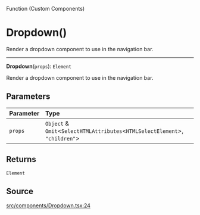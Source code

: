 <SectionTitle>Function (Custom Components)</SectionTitle>

# Dropdown()

<Description>
Render a dropdown component to use in the navigation bar.
</Description>

---

<a id="undefined" name="undefined"></a>

<SignatureMemberIdentifier>**Dropdown**(`props`): `Element`</SignatureMemberIdentifier>

Render a dropdown component to use in the navigation bar.

## Parameters

| Parameter | Type |
| :------ | :------ |
| `props` | `Object` & `Omit`\<`SelectHTMLAttributes`\<`HTMLSelectElement`\>, `"children"`\> |

## Returns

`Element`

## Source

[src/components/Dropdown.tsx:24](https://github.com/gpbl/react-day-picker/blob/next/src/components/Dropdown.tsx#L24)

